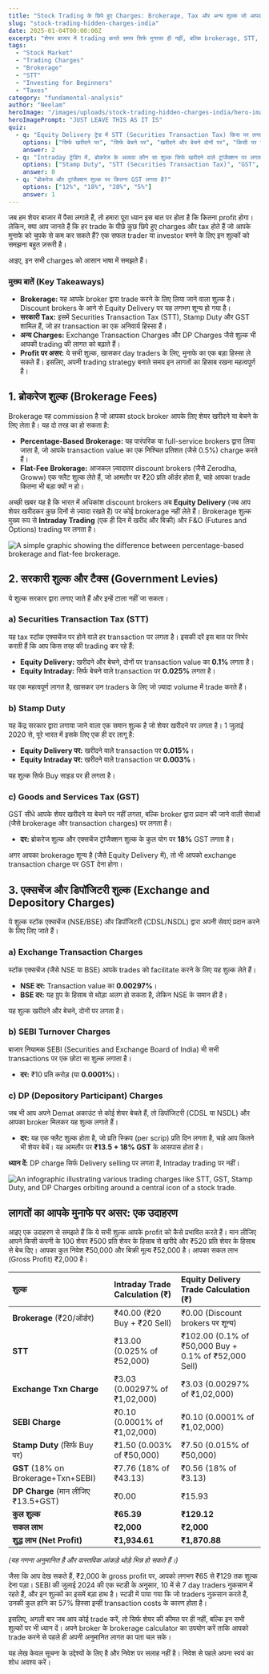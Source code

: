 ```yaml
---
title: "Stock Trading के छिपे हुए Charges: Brokerage, Tax और अन्य शुल्क जो आपका Profit कम करते हैं"
slug: "stock-trading-hidden-charges-india"
date: 2025-01-04T00:00:00Z
excerpt: "शेयर बाजार में trading करते समय सिर्फ मुनाफा ही नहीं, बल्कि brokerage, STT, GST जैसे कई charges भी लगते हैं। जानें यह शुल्क आपके profit को कैसे प्रभावित करते हैं।"
tags:
  - "Stock Market"
  - "Trading Charges"
  - "Brokerage"
  - "STT"
  - "Investing for Beginners"
  - "Taxes"
category: "fundamental-analysis"
author: "Neelam"
heroImage: "/images/uploads/stock-trading-hidden-charges-india/hero-image.jpg"
heroImagePrompt: "JUST LEAVE THIS AS IT IS"
quiz:
  - q: "Equity Delivery ट्रेड में STT (Securities Transaction Tax) किस पर लगता है?"
    options: ["सिर्फ खरीदने पर", "सिर्फ बेचने पर", "खरीदने और बेचने दोनों पर", "किसी पर नहीं"]
    answer: 2
  - q: "Intraday ट्रेडिंग में, ब्रोकरेज के अलावा कौन सा शुल्क सिर्फ खरीदने वाले ट्रांजैक्शन पर लगता है?"
    options: ["Stamp Duty", "STT (Securities Transaction Tax)", "GST", "Exchange Transaction Charge"]
    answer: 0
  - q: "ब्रोकरेज और ट्रांजैक्शन शुल्क पर कितना GST लगता है?"
    options: ["12%", "18%", "28%", "5%"]
    answer: 1
---
```


जब हम शेयर बाजार में पैसा लगाते हैं, तो हमारा पूरा ध्यान इस बात पर होता है कि कितना profit होगा। लेकिन, क्या आप जानते हैं कि हर trade के पीछे कुछ छिपे हुए charges और tax होते हैं जो आपके मुनाफे को चुपके से कम कर सकते हैं? एक सफल trader या investor बनने के लिए इन शुल्कों को समझना बहुत ज़रूरी है।

आइए, इन सभी charges को आसान भाषा में समझते हैं।

### **मुख्य बातें (Key Takeaways)**

*   **Brokerage:** यह आपके broker द्वारा trade करने के लिए लिया जाने वाला शुल्क है। Discount brokers के आने से Equity Delivery पर यह लगभग शून्य हो गया है।
*   **सरकारी Tax:** इसमें Securities Transaction Tax (STT), Stamp Duty और GST शामिल हैं, जो हर transaction का एक अनिवार्य हिस्सा हैं।
*   **अन्य Charges:** Exchange Transaction Charges और DP Charges जैसे शुल्क भी आपकी trading की लागत को बढ़ाते हैं।
*   **Profit पर असर:** ये सभी शुल्क, खासकर day traders के लिए, मुनाफे का एक बड़ा हिस्सा ले सकते हैं। इसलिए, अपनी trading strategy बनाते समय इन लागतों का हिसाब रखना महत्वपूर्ण है।

## **1. ब्रोकरेज शुल्क (Brokerage Fees)**

Brokerage वह commission है जो आपका stock broker आपके लिए शेयर खरीदने या बेचने के लिए लेता है। यह दो तरह का हो सकता है:

*   **Percentage-Based Brokerage:** यह पारंपरिक या full-service brokers द्वारा लिया जाता है, जो आपके transaction value का एक निश्चित प्रतिशत (जैसे 0.5%) charge करते हैं।
*   **Flat-Fee Brokerage:** आजकल ज़्यादातर discount brokers (जैसे Zerodha, Groww) एक फ्लैट शुल्क लेते हैं, जो आमतौर पर ₹20 प्रति ऑर्डर होता है, चाहे आपका trade कितना भी बड़ा क्यों न हो।

अच्छी खबर यह है कि भारत में अधिकांश discount brokers अब **Equity Delivery** (जब आप शेयर खरीदकर कुछ दिनों से ज़्यादा रखते हैं) पर कोई brokerage नहीं लेते हैं। Brokerage शुल्क मुख्य रूप से **Intraday Trading** (एक ही दिन में खरीद और बिक्री) और F&O (Futures and Options) trading पर लगता है।

![A simple graphic showing the difference between percentage-based brokerage and flat-fee brokerage.](/images/uploads/stock-trading-hidden-charges-india/brokerage-types.png)

## **2. सरकारी शुल्क और टैक्स (Government Levies)**

ये शुल्क सरकार द्वारा लगाए जाते हैं और इन्हें टाला नहीं जा सकता।

### **a) Securities Transaction Tax (STT)**

यह tax स्टॉक एक्सचेंज पर होने वाले हर transaction पर लगता है। इसकी दरें इस बात पर निर्भर करती हैं कि आप किस तरह की trading कर रहे हैं:

*   **Equity Delivery:** खरीदने और बेचने, दोनों पर transaction value का **0.1%** लगता है।
*   **Equity Intraday:** सिर्फ बेचने वाले transaction पर **0.025%** लगता है।

यह एक महत्वपूर्ण लागत है, खासकर उन traders के लिए जो ज़्यादा volume में trade करते हैं।

### **b) Stamp Duty**

यह केंद्र सरकार द्वारा लगाया जाने वाला एक समान शुल्क है जो शेयर खरीदने पर लगता है। 1 जुलाई 2020 से, पूरे भारत में इसके लिए एक ही दर लागू है:

*   **Equity Delivery पर:** खरीदने वाले transaction पर **0.015%**।
*   **Equity Intraday पर:** खरीदने वाले transaction पर **0.003%**।

यह शुल्क सिर्फ Buy साइड पर ही लगता है।

### **c) Goods and Services Tax (GST)**

GST सीधे आपके शेयर खरीदने या बेचने पर नहीं लगता, बल्कि broker द्वारा प्रदान की जाने वाली सेवाओं (जैसे brokerage और transaction charges) पर लगता है।

*   **दर:** ब्रोकरेज शुल्क और एक्सचेंज ट्रांजैक्शन शुल्क के कुल योग पर **18%** GST लगता है।

अगर आपका brokerage शून्य है (जैसे Equity Delivery में), तो भी आपको exchange transaction charge पर GST देना होगा।

## **3. एक्सचेंज और डिपॉजिटरी शुल्क (Exchange and Depository Charges)**

ये शुल्क स्टॉक एक्सचेंज (NSE/BSE) और डिपॉजिटरी (CDSL/NSDL) द्वारा अपनी सेवाएं प्रदान करने के लिए लिए जाते हैं।

### **a) Exchange Transaction Charges**

स्टॉक एक्सचेंज (जैसे NSE या BSE) आपके trades को facilitate करने के लिए यह शुल्क लेते हैं।

*   **NSE दर:** Transaction value का **0.00297%**।
*   **BSE दर:** यह ग्रुप के हिसाब से थोड़ा अलग हो सकता है, लेकिन NSE के समान ही है।

यह शुल्क खरीदने और बेचने, दोनों पर लगता है।

### **b) SEBI Turnover Charges**

बाजार नियामक SEBI (Securities and Exchange Board of India) भी सभी transactions पर एक छोटा सा शुल्क लगाता है।

*   **दर:** ₹10 प्रति करोड़ (या **0.0001%**)।

### **c) DP (Depository Participant) Charges**

जब भी आप अपने Demat अकाउंट से कोई शेयर बेचते हैं, तो डिपॉजिटरी (CDSL या NSDL) और आपका broker मिलकर यह शुल्क लगाते हैं।

*   **दर:** यह एक फ्लैट शुल्क होता है, जो प्रति स्क्रिप (per scrip) प्रति दिन लगता है, चाहे आप कितने भी शेयर बेचें। यह आमतौर पर **₹13.5 + 18% GST** के आसपास होता है।

**ध्यान दें:** DP charge सिर्फ Delivery selling पर लगता है, Intraday trading पर नहीं।

![An infographic illustrating various trading charges like STT, GST, Stamp Duty, and DP Charges orbiting around a central icon of a stock trade.](/images/uploads/stock-trading-hidden-charges-india/all-charges-infographic.png)

## **लागतों का आपके मुनाफे पर असर: एक उदाहरण**

आइए एक उदाहरण से समझते हैं कि ये सभी शुल्क आपके profit को कैसे प्रभावित करते हैं। मान लीजिए आपने किसी कंपनी के 100 शेयर ₹500 प्रति शेयर के हिसाब से खरीदे और ₹520 प्रति शेयर के हिसाब से बेच दिए। आपका कुल निवेश ₹50,000 और बिक्री मूल्य ₹52,000 है। आपका सकल लाभ (Gross Profit) ₹2,000 है।

| शुल्क | Intraday Trade Calculation (₹) | Equity Delivery Trade Calculation (₹) |
| :--- | :--- | :--- |
| **Brokerage** (₹20/ऑर्डर) | ₹40.00 (₹20 Buy + ₹20 Sell) | ₹0.00 (Discount brokers पर शून्य) |
| **STT** | ₹13.00 (0.025% of ₹52,000) | ₹102.00 (0.1% of ₹50,000 Buy + 0.1% of ₹52,000 Sell) |
| **Exchange Txn Charge** | ₹3.03 (0.00297% of ₹1,02,000) | ₹3.03 (0.00297% of ₹1,02,000) |
| **SEBI Charge** | ₹0.10 (0.0001% of ₹1,02,000) | ₹0.10 (0.0001% of ₹1,02,000) |
| **Stamp Duty** (सिर्फ Buy पर) | ₹1.50 (0.003% of ₹50,000) | ₹7.50 (0.015% of ₹50,000) |
| **GST** (18% on Brokerage+Txn+SEBI) | ₹7.76 (18% of ₹43.13) | ₹0.56 (18% of ₹3.13) |
| **DP Charge** (मान लीजिए ₹13.5+GST) | ₹0.00 | ₹15.93 |
| **कुल शुल्क** | **₹65.39** | **₹129.12** |
| **सकल लाभ** | **₹2,000** | **₹2,000** |
| **शुद्ध लाभ (Net Profit)** | **₹1,934.61** | **₹1,870.88** |

*(यह गणना अनुमानित है और वास्तविक आंकड़े थोड़े भिन्न हो सकते हैं।)*

जैसा कि आप देख सकते हैं, ₹2,000 के gross profit पर, आपको लगभग ₹65 से ₹129 तक शुल्क देना पड़ा। SEBI की जुलाई 2024 की एक स्टडी के अनुसार, 10 में से 7 day traders नुकसान में रहते हैं, और इन शुल्कों का इसमें बड़ा हाथ है। स्टडी में पाया गया कि जो traders नुकसान करते हैं, उनकी कुल हानि का 57% हिस्सा इन्हीं transaction costs के कारण होता है।

इसलिए, अगली बार जब आप कोई trade करें, तो सिर्फ शेयर की कीमत पर ही नहीं, बल्कि इन सभी शुल्कों पर भी ध्यान दें। अपने broker के brokerage calculator का उपयोग करें ताकि आपको trade करने से पहले ही अपनी अनुमानित लागत का पता चल सके।

यह लेख केवल सूचना के उद्देश्यों के लिए है और निवेश पर सलाह नहीं है। निवेश से पहले अपना स्वयं का शोध अवश्य करें।
